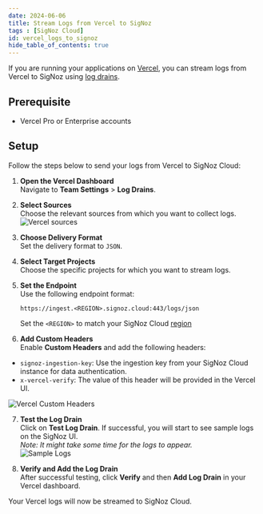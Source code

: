 ```yaml
---
date: 2024-06-06
title: Stream Logs from Vercel to SigNoz
tags : [SigNoz Cloud]
id: vercel_logs_to_signoz
hide_table_of_contents: true
---
```


If you are running your applications on [Vercel](https://vercel.com/), you can stream logs from Vercel to SigNoz using [log drains](https://vercel.com/docs/observability/log-drains-overview/log-drains#configure-a-log-drain).

## Prerequisite
- Vercel Pro or Enterprise accounts 

## Setup

<Tabs entityName="plans">
<TabItem value="signoz-cloud" label="SigNoz Cloud" default>

Follow the steps below to send your logs from Vercel to SigNoz Cloud:


1. **Open the Vercel Dashboard**  
   Navigate to **Team Settings** > **Log Drains**.

2. **Select Sources**  
   Choose the relevant sources from which you want to collect logs.  
   ![Vercel sources](/img/logs/vercel/sources.webp)

3. **Choose Delivery Format**  
   Set the delivery format to `JSON`.

4. **Select Target Projects**  
   Choose the specific projects for which you want to stream logs.

5. **Set the Endpoint**  
   Use the following endpoint format:  

   `https://ingest.<REGION>.signoz.cloud:443/logs/json`

   Set the `<REGION>` to match your SigNoz Cloud [region](https://signoz.io/docs/ingestion/signoz-cloud/overview/#endpoint)

6. **Add Custom Headers**  
Enable **Custom Headers** and add the following headers:

- `signoz-ingestion-key`: Use the ingestion key from your SigNoz Cloud instance for data authentication.
- `x-vercel-verify`: The value of this header will be provided in the Vercel UI.

![Vercel Custom Headers](/img/logs/vercel/headers.webp)

7. **Test the Log Drain**  
Click on **Test Log Drain**. If successful, you will start to see sample logs on the SigNoz UI.  
*Note: It might take some time for the logs to appear.*  
![Sample Logs](/img/logs/vercel/sample-logs.webp)

8. **Verify and Add the Log Drain**  
After successful testing, click **Verify** and then **Add Log Drain** in your Vercel dashboard.

Your Vercel logs will now be streamed to SigNoz Cloud.

</TabItem>
</Tabs>
